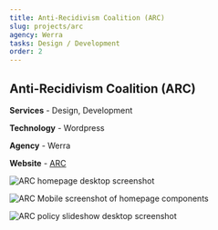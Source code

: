 ```yaml
---
title: Anti-Recidivism Coalition (ARC)
slug: projects/arc
agency: Werra
tasks: Design / Development
order: 2
---
```


<div class="intro">

## Anti-Recidivism Coalition (ARC)

**Services** - Design, Development 

**Technology** - Wordpress

**Agency** - Werra

**Website** - <a href="https://antirecidivism.org/" target="_blank" rel="noreferrer noopener">ARC</a>

</div>

<div class="images images__cols">

<div class="images__elm">

![ARC homepage desktop screenshot](./images/arc-homepage-desktop.jpg)

</div>
<div class="images__elm">

![ARC Mobile screenshot of homepage components](./images/arc-homepage-mobile-01.png) 

</div>

</div>

<div class="images images__cols">

<div class="images__elm">

![ARC policy slideshow desktop screenshot](./images/arc-homepage-desktop-02.jpg)

</div>


</div>
